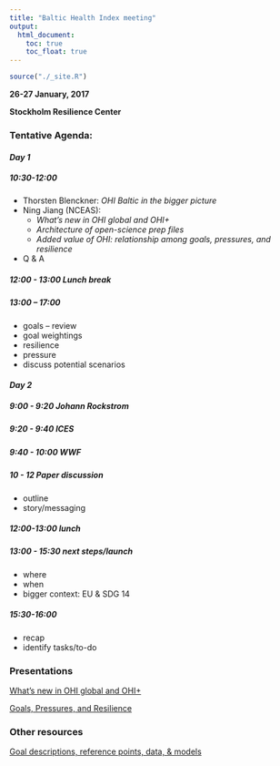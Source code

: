 ```yaml
---
title: "Baltic Health Index meeting"
output:
  html_document:
    toc: true
    toc_float: true
---
```


```r
source("./_site.R")
```

**26-27 January, 2017**

**Stockholm Resilience Center**

### Tentative Agenda: 

#### _Day 1_

##### 10:30-12:00 
  - Thorsten Blenckner: _OHI Baltic in the bigger picture_
  - Ning Jiang (NCEAS): 
    - _What's new in OHI global and OHI+_
    - _Architecture of open-science prep files_
    - _Added value of OHI: relationship among goals, pressures, and resilience_
  - Q & A

##### 12:00 - 13:00 Lunch break

##### 13:00 – 17:00 
  - goals – review
  - goal weightings 
  - resilience
  - pressure
  - discuss potential scenarios 

#### _Day 2_ 

##### 9:00 - 9:20 _Johann Rockstrom_
##### 9:20 - 9:40 _ICES_
##### 9:40 - 10:00 _WWF_
##### 10 - 12 Paper discussion
   - outline
   - story/messaging

##### 12:00-13:00 lunch 

##### 13:00 - 15:30 next steps/launch
   - where
   - when
   - bigger context: EU & SDG 14 

##### 15:30-16:00  
   - recap
   - identify tasks/to-do

### Presentations

[What's new in OHI global and OHI+](https://docs.google.com/presentation/d/1bcU9hP4msQlhyAnv0P9x2y8jLx57HB2M8ow6SV7lJoQ/pub?start=false&loop=false&delayms=3000)

[Goals, Pressures, and Resilience]()

### Other resources

[Goal descriptions, reference points, data, & models](http://ohi-science.org/bhi/goals.html)
